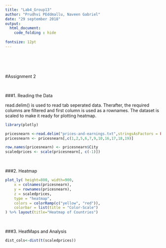 ```yaml
---
title: "Lab4_Group13"
author: "Prudhvi PEddmallu, Naveen Gabriel"
date: "29 september 2018"
output: 
  html_document:
    code_folding : hide
    
fontsize: 12pt
---
```


<br>
<br>
<br>

#Assignment 2

<br>

###1. Reading the Data

read.delim() is used to read tab seperated data. Therafter, the required columns are filtered and first column is used as a rownames. The dataset is scaled to make it ready for plotting heatmap.   
```r
library(plotly)

pricesnearn <-read.delim("prices-and-earnings.txt",stringsAsFactors = FALSE)
pricesnearn <- pricesnearn[,c(1,2,5,6,7,9,10,16,17,18,19)]

row.names(pricesnearn) <- pricesnearn$City
scaledprices <- scale(pricesnearn[, c(-1)])
```

<br>

###2. Heatmap
```r
plot_ly( height=800, width=900,
    x = colnames(pricesnearn),
    y = rownames(pricesnearn),
    z = scaledprices,
    type = "heatmap",
    colors = colorRamp(c("yellow", "red")),
    colorbar = list(title = "Color-Scale")
) %>% layout(title="Heatmap of Countries")
```


<br>

###3. HeatMaps and Analysis

```r
dist_cols<-dist(t(scaledprices))
```


